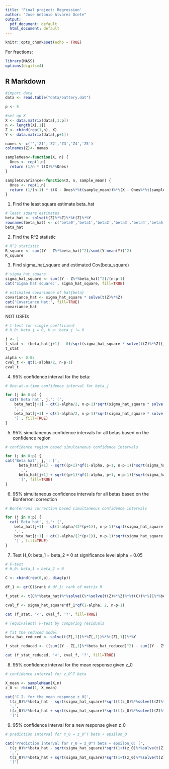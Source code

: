```yaml
---
title: 'Final project: Regression'
author: "Jose Antonio Alvarez Ocete"
output:
  pdf_document: default
  html_document: default
---
```



```r
knitr::opts_chunk$set(echo = TRUE)
```

For fractions:
```r
library(MASS)
options(digits=4)
```

## R Markdown

```r
#import data
data <- read.table("data/battery.dat")

p <- 5

#set up X
X <- data.matrix(data[,1:p])
n <- length(X[,1])
Z <- cbind(rep(1,n), X)
Y <- data.matrix(data[,p+1])

names <- c('','Z1','Z2','Z3','Z4','Z5')
colnames(Z)<- names

sampleMean<-function(X, n) {
  Ones <- rep(1,n)
  return (1/n * t(X)%*%Ones)
}

sampleCovariance<-function(X, n, sample_mean) {
  Ones <- rep(1,n)
  return (1/(n-1) * t(X - Ones%*%t(sample_mean))%*%(X - Ones%*%t(sample_mean)))
}
```

(1) Find the least square estimate beta_hat

```r
# least square estimates
beta_hat <- solve(t(Z)%*%Z)%*%t(Z)%*%Y
rownames(beta_hat) <- c('beta0','beta1','beta2','beta3','beta4','beta5')
beta_hat
```

(2) Find the R^2 statistic

```r
# R^2 statistic
R_square <- sum((Y - Z%*%beta_hat)^2)/sum((Y-mean(Y))^2)
R_square
```

(3) Find sigma_hat_square and estimated Cov(beta_square)

```r
# sigma_hat_square
sigma_hat_square <- sum((Y - Z%*%beta_hat)^2)/(n-p-1)
cat('Sigma hat square:', sigma_hat_square, fill=TRUE)

# estimated covariance of hat{beta}
covariance_hat <- sigma_hat_square * solve(t(Z)%*%Z)
cat('Covariance Hat:', fill=TRUE)
covariance_hat
```

NOT USED:

```r
# t-test for single coefficient
# H_0: beta_j = 0, H_a: beta_j != 0

j <- 1
t_stat <- (beta_hat[j+1] - 0)/sqrt(sigma_hat_square * solve(t(Z)%*%Z)[j+1,j+1])
t_stat

alpha <- 0.05
cval_t <- qt(1-alpha/2, n-p-1)
cval_t
```

(4) 95% confidence interval for the beta:

```r
# One-at-a-time confidence interval for beta_j

for (j in 0:p) {
  cat('Beta hat', j,': [',
    beta_hat[j+1] - qt(1-alpha/2, n-p-1)*sqrt(sigma_hat_square * solve(t(Z)%*%Z)[j+1,j+1]),
    ',',
    beta_hat[j+1] + qt(1-alpha/2, n-p-1)*sqrt(sigma_hat_square * solve(t(Z)%*%Z)[j+1,j+1]),
    ']', fill=TRUE)
}
```

(5) 95% simultaneous confidence intervals for all betas based on the confidence region

```r
# confidence region based simultaneous confidence intervals 

for (j in 0:p) {
cat('Beta hat', j,': [',
      beta_hat[j+1] - sqrt((p+1)*qf(1-alpha, p+1, n-p-1))*sqrt(sigma_hat_square * solve(t(Z)%*%Z)[j+1,j+1]),
      ',',
      beta_hat[j+1] + sqrt((p+1)*qf(1-alpha, p+1, n-p-1))*sqrt(sigma_hat_square * solve(t(Z)%*%Z)[j+1,j+1]),
      ']', fill=TRUE)
}
```

(6) 95% simultaneous confidence intervals for all betas based on the Bonferroni correction

```r
# Bonferroni correction based simultaneous confidence intervals

for (j in 0:p) {
  cat('Beta hat', j,': [',
    beta_hat[j+1] - qt(1-alpha/(2*(p+1)), n-p-1)*sqrt(sigma_hat_square * solve(t(Z)%*%Z)[j+1,j+1]),
    ',',
    beta_hat[j+1] + qt(1-alpha/(2*(p+1)), n-p-1)*sqrt(sigma_hat_square * solve(t(Z)%*%Z)[j+1,j+1]),
    ']', fill=TRUE)
}
```

(7) Test H_0: beta_1 = beta_2 = 0 at significance level alpha = 0.05

```r
# F-test
# H_0: beta_1 = beta_2 = 0

C <- cbind(rep(0,p), diag(p))

df_1 <- qr(C)$rank # df_1: rank of matrix R

f_stat <- t(C%*%beta_hat)%*%solve(C%*%solve(t(Z)%*%Z)%*%t(C))%*%(C%*%beta_hat)

cval_f <- sigma_hat_square*df_1*qf(1-alpha, 2, n-p-1)

cat (f_stat, '<', cval_f, '?', fill=TRUE)

# (equivalent) F-test by comparing residuals

# fit the reduced model
beta_hat_reduced <- solve(t(Z[,1])%*%Z[,1])%*%t(Z[,1])%*%Y

f_stat_reduced <- ((sum((Y - Z[,1]%*%beta_hat_reduced)^2) - sum((Y - Z%*%beta_hat)^2))/2)

cat (f_stat_reduced, '<', cval_f, '?', fill=TRUE)


```

(8) 95% confidence interval for the mean response given z_0

```r
# confidence interval for z_0^T beta

X_mean <- sampleMean(X,n)
z_0 <- rbind(1, X_mean)

cat('C.I. for the mean response z_0[',
  t(z_0)%*%beta_hat - sqrt(sigma_hat_square)*sqrt(t(z_0)%*%solve(t(Z)%*%Z)%*%z_0)*qt(1-alpha/2, n-p-1),
  ',',
  t(z_0)%*%beta_hat + sqrt(sigma_hat_square)*sqrt(t(z_0)%*%solve(t(Z)%*%Z)%*%z_0)*qt(1-alpha/2, n-p-1),
  ']')
```

(9) 95% confidence interval for a new response given z_0

```r
# prediction interval for Y_0 = z_0^T beta + epsilon_0

cat('Prediction interval for Y_0 = z_0^T beta + epsilon_0: [',
  t(z_0)%*%beta_hat - sqrt(sigma_hat_square)*sqrt(1+t(z_0)%*%solve(t(Z)%*%Z)%*%z_0)*qt(1-alpha/2, n-p-1),
  ',',
  t(z_0)%*%beta_hat + sqrt(sigma_hat_square)*sqrt(1+t(z_0)%*%solve(t(Z)%*%Z)%*%z_0)*qt(1-alpha/2, n-p-1),
  ']')
```
